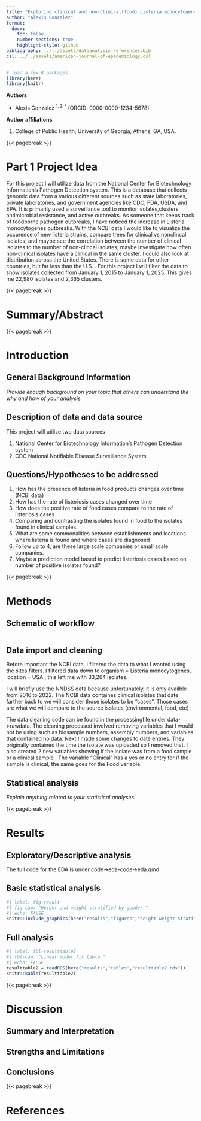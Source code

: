 ```yaml
---
title: "Exploring clinical and non-clinical(food) Listeria monocytogenes isolates "
author: "Alexis Gonzalez"
format:
  docx:
    toc: false
    number-sections: true
    highlight-style: github
bibliography: ../../assets/dataanalysis-references.bib
csl: ../../assets/american-journal-of-epidemiology.csl
---
```


```r
# load a few R packages
library(here)
library(knitr)
```

**Authors**

-   Alexis Gonzalez $^{1,2,*}$ (ORCID: 0000-0000-1234-5678)

**Author affiliations**

1.  College of Public Health, University of Georgia, Athens, GA, USA.

{{< pagebreak >}}

# Part 1 Project Idea

For this project I will utilize data from the National Center for Biotechnology Information's Pathogen Detection system. This is a database that collects genomic data from a various different sources such as state laboratories, private laboratories, and government agencies like CDC, FDA, USDA, and EPA. It is primarily used a surveillance tool to monitor isolates,clusters, antimicrobial resistance, and active outbreaks. As someone that keeps track of foodborne pathogen outbreaks, I have noticed the increase in Listeria monocytogenes outbreaks. With the NCBI data I would like to visualize the occurence of new listeria strains, compare trees for clinical vs nonclincal isolates, and maybe see the correlation between the number of clinical isolates to the number of non-clincal isolates, maybe investigate how often non-clinical isolates have a clinical in the same cluster. I could also look at distribution across the United States. There is some data for other countries, but far less than the U.S. . For this project I will filter the data to show isolates collected from January 1, 2015 to January 1, 2025. This gives me 22,980 isolates and 2,365 clusters.

{{< pagebreak >}}

# Summary/Abstract

{{< pagebreak >}}

# Introduction

## General Background Information

*Provide enough background on your topic that others can understand the why and how of your analysis*

## Description of data and data source

This project will utilize two data sources

1.  National Center for Biotechnology Information's Pathogen Detection system
2.  CDC National Notifiable Disease Surveillance System

## Questions/Hypotheses to be addressed

1.  How has the presence of listeria in food products changes over time (NCBI data)
2.  How has the rate of listeriosis cases changed over time
3.  How does the positive rate of food cases compare to the rate of listeriosis cases
4.  Comparing and contrasting the isolates found in food to the isolates found in clinical samples.
5.  What are some commonalities between establishments and locations where listeria is found and where cases are diagnosed
6.  Follow up to 4, are these large scale companies or small scale companies.
7.  Maybe a prediction model based to predict listeriosis cases based on number of positive isolates found?

{{< pagebreak >}}

# Methods

## Schematic of workflow

```{}
```

## Data import and cleaning

Before important the NCBI data, I filtered the data to what I wanted using the sites filters. I filtered data down to organism = Listeria monocytogenes, location = USA , this left me with 33,264 isolates.

I will briefly use the NNDSS data because unfortunately, it is only availble from 2016 to 2022. The NCBI data containes clinical isolates that date farther back to we will consider those isolates to be "cases". Those cases are what we will compare to the source isolates (environmental, food, etc)

The data cleaning code can be found in the processingfile under data-\>rawdata. The cleaning processed involved removing variables that I would not be using such as biosample numbers, assembly numbers, and variables that contained no data. Next I made some changes to date entries. They originally contained the time the isolate was uploaded so I removed that. I also created 2 new variables showing if the isolate was from a food sample or a clinical sample . The variable "Clinical" has a yes or no entry for if the sample is clinical, the same goes for the Food variable.

## Statistical analysis

*Explain anything related to your statistical analyses.*

{{< pagebreak >}}

# Results

## Exploratory/Descriptive analysis

The full code for the EDA is under code-\>eda-code-\>eda.qmd

## Basic statistical analysis

```r
#| label: fig-result
#| fig-cap: "Height and weight stratified by gender."
#| echo: FALSE
knitr::include_graphics(here("results","figures","height-weight-stratified.png"))
```

## Full analysis

```r
#| label: tbl-resulttable2
#| tbl-cap: "Linear model fit table."
#| echo: FALSE
resulttable2 = readRDS(here("results","tables","resulttable2.rds"))
knitr::kable(resulttable2)
```

{{< pagebreak >}}

# Discussion

## Summary and Interpretation

## Strengths and Limitations

## Conclusions

{{< pagebreak >}}

# References

```r

```
